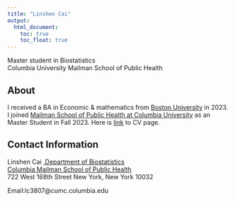 ```yaml
---
title: "Linshen Cai"
output: 
  html_document:
    toc: true
    toc_float: true
---
```

Master student in Biostatistics <br>
Columbia University Mailman School of Public Health

## About 
I received a BA in Economic & mathematics from [Boston University](https://www.bu.edu/) in 2023. I joined [Mailman School of Public Health at Columbia University ](https://www.publichealth.columbia.edu) as an Master Student in Fall 2023. Here is [link](./resources/Linshen Cai.pdf) to CV page.

## Contact Information

Linshen Cai ,[Department of Biostatistics](http://www.mailman.columbia.edu/academic-departments/biostatistics)  
[Columbia Mailman School of Public Health](http://www.mailman.columbia.edu/)  
722 West 168th Street
New York, New York 10032

Email:lc3807@cumc.columbia.edu